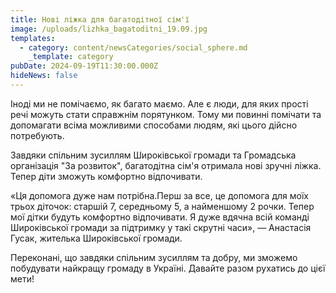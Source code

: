```yaml
---
title: Нові ліжка для багатодітної сім'ї
image: /uploads/lizhka_bagatoditni_19.09.jpg
templates:
  - category: content/newsCategories/social_sphere.md
    _template: category
pubDate: 2024-09-19T11:30:00.000Z
hideNews: false
---
```


Іноді ми не помічаємо, як багато маємо. Але є люди, для яких прості речі можуть стати справжнім порятунком. Тому ми повинні помічати та допомагати всіма можливими способами людям, які цього дійсно потребують.

Завдяки спільним зусиллям Широківської громади та Громадська організація "За розвиток", багатодітна сім'я отримала нові зручні ліжка. Тепер діти зможуть комфортно відпочивати.

«Ця допомога дуже нам потрібна.Перш за все, це допомога для моїх трьох діточок: старшій 7, середньому 5, а найменшому 2 рочки. Тепер мої дітки будуть комфортно відпочивати. Я дуже вдячна всій команді Широківської громади за підтримку у такі скрутні часи», — Анастасія Гусак, жителька Широківської громади. 

Переконані, що завдяки спільним зусиллям та добру, ми зможемо побудувати найкращу громаду в Україні. Давайте разом рухатись до цієї мети!
